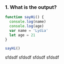 
### 1. What is the output?

```javascript
function sayHi() {
  console.log(name)
  console.log(age)
  var name = 'Lydia'
  let age = 21
}

sayHi()
```

<Answer answer="">
  <Answer.Option>sfdsdf</Answer.Option>
  <Answer.Option>sfdsdf</Answer.Option>
  <Answer.Option>sfdsdf</Answer.Option>
  <Answer.Option>sfdsdf</Answer.Option>
</Answer>
